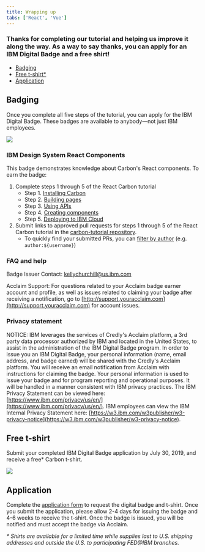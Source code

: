 ```yaml
---
title: Wrapping up
tabs: ['React', 'Vue']
---
```


### Thanks for completing our tutorial and helping us improve it along the way. As a way to say thanks, you can apply for an IBM Digital Badge and a free shirt!

<AnchorLinks>

- [Badging](#badging)
- [Free t-shirt\*](#free-t-shirt)
- [Application](#application)

</AnchorLinks>

## Badging

Once you complete all five steps of the tutorial, you can apply for the IBM Digital Badge. These badges are available to anybody—not just IBM employees.

<ImageComponent cols="8" caption="IBM Digital Badge">

![](/images/carbon-badge.png)

</ImageComponent>

### IBM Design System React Components

This badge demonstrates knowledge about Carbon's React components. To earn the badge:

1. Complete steps 1 through 5 of the React Carbon tutorial
   - Step 1. [Installing Carbon](/tutorial/step-1/react)
   - Step 2. [Building pages](/tutorial/step-2/react)
   - Step 3. [Using APIs](/tutorial/step-3/react)
   - Step 4. [Creating components](/tutorial/step-4/react)
   - Step 5. [Deploying to IBM Cloud](/tutorial/step-5/react)
2. Submit links to approved pull requests for steps 1 through 5 of the React Carbon tutorial in the [carbon-tutorial repository](https://github.com/carbon-design-system/carbon-tutorial).
   - To quickly find your submitted PRs, you can [filter by author](https://github.com/carbon-design-system/carbon-tutorial/pulls?utf8=%E2%9C%93&q=author%3Ausername) (e.g. `author:${username}`)

### FAQ and help

Badge Issuer Contact: kellychurchill@us.ibm.com

Acclaim Support: For questions related to your Acclaim badge earner account and profile, as well as issues related to claiming your badge after receiving a notification, go to [http://support.youracclaim.com](http://support.youracclaim.com) for account issues.

### Privacy statement

NOTICE: IBM leverages the services of Credly's Acclaim platform, a 3rd party data processor authorized by IBM and located in the United States, to assist in the administration of the IBM Digital Badge program. In order to issue you an IBM Digital Badge, your personal information (name, email address, and badge earned) will be shared with the Credly's Acclaim platform. You will receive an email notification from Acclaim with instructions for claiming the badge. Your personal information is used to issue your badge and for program reporting and operational purposes. It will be handled in a manner consistent with IBM privacy practices. The IBM Privacy Statement can be viewed here: [https://www.ibm.com/privacy/us/en/](https://www.ibm.com/privacy/us/en/). IBM employees can view the IBM Internal Privacy Statement here: [https://w3.ibm.com/w3publisher/w3-privacy-notice](https://w3.ibm.com/w3publisher/w3-privacy-notice).

## Free t-shirt

Submit your completed IBM Digital Badge application by July 30, 2019, and receive a free\* Carbon t-shirt.

<ImageComponent cols="8" caption="Carbon t-shirt, #swag #threads #highfashion">

![](/images/carbon-tee.png)

</ImageComponent>

## Application

Complete the [application form](https://www.surveygizmo.com/s3/5075530/Dev-Essentials-Badge-Application) to request the digital badge and t-shirt. Once you submit the application, please allow 2-4 days for issuing the badge and 4-6 weeks to receive the t-shirt. Once the badge is issued, you will be notified and must accept the badge via Acclaim.

_\* Shirts are available for a limited time while supplies last to U.S. shipping addresses and outside the U.S. to participating FED@IBM branches._
